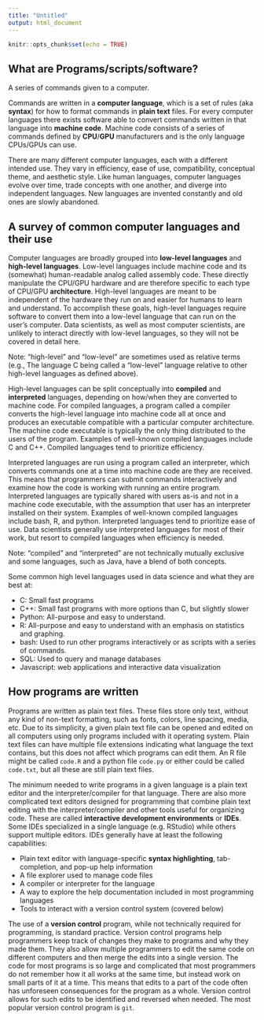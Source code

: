 ```yaml
---
title: "Untitled"
output: html_document
---
```


```r
knitr::opts_chunk$set(echo = TRUE)
```

## What are Programs/scripts/software?

A series of commands given to a computer.

Commands are written in a **computer language**, which is a set of rules (aka **syntax**) for how to format commands in **plain text** files.
For every computer languages there exists software able to convert commands written in that language into **machine code**.
Machine code consists of a series of commands defined by **CPU**/**GPU** manufacturers and is the only language CPUs/GPUs can use.

There are many different computer languages, each with a different intended use.
They vary in efficiency, ease of use, compatibility, conceptual theme, and aesthetic style.
Like human languages, computer languages evolve over time, trade concepts with one another, and diverge into independent languages. 
New languages are invented constantly and old ones are slowly abandoned.

## A survey of common computer languages and their use

Computer languages are broadly grouped into **low-level languages** and **high-level languages**.
Low-level languages include machine code and its (somewhat) human-readable analog called assembly code.
These directly manipulate the CPU/GPU hardware and are therefore specific to each type of CPU/GPU **architecture**.
High-level languages are meant to be independent of the hardware they run on and easier for humans to learn and understand.
To accomplish these goals, high-level languages require software to convert them into a low-level language that can run on the user's computer.
Data scientists, as well as most computer scientists, are unlikely to interact directly with low-level languages, so they will not be covered in detail here.

Note: "high-level" and "low-level" are sometimes used as relative terms (e.g., The language C being called a "low-level" language relative to other high-level languages as defined above).

High-level languages can be split conceptually into **compiled** and **interpreted** languages, depending on how/when they are converted to machine code.
For compiled languages, a program called a compiler converts the high-level language into machine code all at once and produces an executable compatible with a particular computer architecture.
The machine code executable is typically the only thing distributed to the users of the program.
Examples of well-known compiled languages include C and C++.
Compiled languages tend to prioritize efficiency.

Interpreted languages are run using a program called an interpreter, which converts commands one at a time into machine code are they are received.
This means that programmers can submit commands interactively and examine how the code is working with running an entire program.
Interpreted languages are typically shared with users as-is and not in a machine code executable, with the assumption that user has an interpreter installed on their system.
Examples of well-known compiled languages include bash, R, and python.
Interpreted languages tend to prioritize ease of use.
Data scientists generally use interpreted languages for most of their work, but resort to compiled languages when efficiency is needed. 

Note: "compiled" and "interpreted" are not technically mutually exclusive and some languages, such as Java, have a blend of both concepts.

Some common high level languages used in data science and what they are best at:

* C: Small fast programs
* C++: Small fast programs with more options than C, but slightly slower
* Python: All-purpose and easy to understand.
* R: All-purpose and easy to understand with an emphasis on statistics and graphing.
* bash: Used to run other programs interactively or as scripts with a series of commands. 
* SQL: Used to query and manage databases
* Javascript: web applications and interactive data visualization


## How programs are written

Programs are written as plain text files.
These files store only text, without any kind of non-text formatting, such as fonts, colors, line spacing, media, etc.
Due to its simplicity, a given plain text file can be opened and edited on all computers using only programs included with it operating system.
Plain text files can have multiple file extensions indicating what language the text contains, but this does not affect which programs can edit them.
An R file might be called `code.R` and a python file `code.py` or either could be called `code.txt`, but all these are still plain text files.

The minimum needed to write programs in a given language is a plain text editor and the interpreter/compiler for that language.
There are also more complicated text editors designed for programming that combine plain text editing with the interpreter/compiler and other tools useful for organizing code.
These are called **interactive development environments** or **IDEs**.
Some IDEs specialized in a single language (e.g. RStudio) while others support multiple editors.
IDEs generally have at least the following capabilities:

* Plain text editor with language-specific **syntax highlighting**, tab-completion, and pop-up help information
* A file explorer used to manage code files
* A compiler or interpreter for the language
* A way to explore the help documentation included in most programming languages
* Tools to interact with a version control system (covered below)

The use of a **version control** program, while not technically required for programming, is standard practice.
Version control programs help programmers keep track of changes they make to programs and why they made them.
They also allow multiple programmers to edit the same code on different computers and then merge the edits into a single version.
The code for most programs is so large and complicated that most programmers do not remember how it all works at the same time, but instead work on small parts of it at a time.
This means that edits to a part of the code often has unforeseen consequences for the program as a whole.
Version control allows for such edits to be identified and reversed when needed.
The most popular version control program is `git`.
